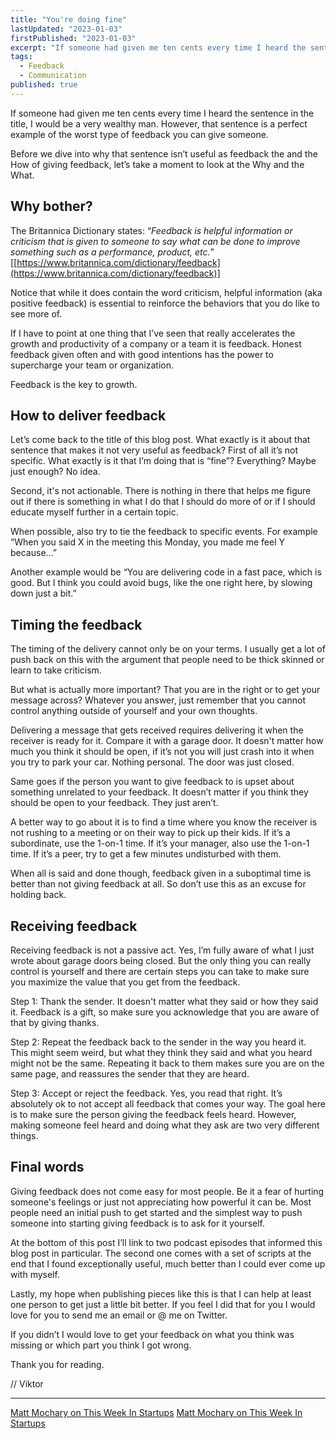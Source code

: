 ```yaml
---
title: "You're doing fine"
lastUpdated: "2023-01-03"
firstPublished: "2023-01-03"
excerpt: "If someone had given me ten cents every time I heard the sentence in the title, I would be a very wealthy man. However, that sentence is a perfect example of the worst type of feedback you can give someone."
tags:
  - Feedback
  - Communication
published: true
---
```



If someone had given me ten cents every time I heard the sentence in the title, I would be a very wealthy man. However, that sentence is a perfect example of the worst type of feedback you can give someone.

Before we dive into why that sentence isn’t useful as feedback the and the How of giving feedback, let’s take a moment to look at the Why and the What.

## Why bother?

The Britannica Dictionary states: “*Feedback is helpful information or criticism that is given to someone to say what can be done to improve something such as a performance, product, etc.*” [[https://www.britannica.com/dictionary/feedback](https://www.britannica.com/dictionary/feedback)]

Notice that while it does contain the word criticism, helpful information (aka positive feedback) is essential to reinforce the behaviors that you do like to see more of.

If I have to point at one thing that I’ve seen that really accelerates the growth and productivity of a company or a team it is feedback. Honest feedback given often and with good intentions has the power to supercharge your team or organization.

Feedback is the key to growth. 

## How to deliver feedback

Let’s come back to the title of this blog post. What exactly is it about that sentence that makes it not very useful as feedback? First of all it’s not specific. What exactly is it that I’m doing that is “fine”? Everything? Maybe just enough? No idea.

Second, it's not actionable. There is nothing in there that helps me figure out if there is something in what I do that I should do more of or if I should educate myself further in a certain topic.

When possible, also try to tie the feedback to specific events. For example “When you said X in the meeting this Monday, you made me feel Y because…”

Another example would be “You are delivering code in a fast pace, which is good. But I think you could avoid bugs, like the one right here, by slowing down just a bit.”

## Timing the feedback

The timing of the delivery cannot only be on your terms. I usually get a lot of push back on this with the argument that people need to be thick skinned or learn to take criticism. 

But what is actually more important? That you are in the right or to get your message across? Whatever you answer, just remember that you cannot control anything outside of yourself and your own thoughts.

Delivering a message that gets received requires delivering it when the receiver is ready for it. Compare it with a garage door. It doesn't matter how much you think it should be open, if it’s not you will just crash into it when you try to park your car. Nothing personal. The door was just closed. 

Same goes if the person you want to give feedback to is upset about something unrelated to your feedback. It doesn’t matter if you think they should be open to your feedback. They just aren’t.

A better way to go about it is to find a time where you know the receiver is not rushing to a meeting or on their way to pick up their kids. If it’s a subordinate, use the 1-on-1 time. If it’s your manager, also use the 1-on-1 time. If it’s a peer, try to get a few minutes undisturbed with them.

When all is said and done though, feedback given in a suboptimal time is better than not giving feedback at all. So don’t use this as an excuse for holding back.

## Receiving feedback

Receiving feedback is not a passive act. Yes, I’m fully aware of what I just wrote about garage doors being closed. But the only thing you can really control is yourself and there are certain steps you can take to make sure you maximize the value that you get from the feedback.

Step 1: Thank the sender. It doesn't matter what they said or how they said it. Feedback is a gift, so make sure you acknowledge that you are aware of that by giving thanks.

Step 2: Repeat the feedback back to the sender in the way you heard it. This might seem weird, but what they think they said and what you heard might not be the same. Repeating it back to them makes sure you are on the same page, and reassures the sender that they are heard.

Step 3: Accept or reject the feedback. Yes, you read that right. It’s absolutely ok to not accept all feedback that comes your way. The goal here is to make sure the person giving the feedback feels heard. However, making someone feel heard and doing what they ask are two very different things.

## Final  words

Giving feedback does not come easy for most people. Be it a fear of hurting someone's feelings or just not appreciating how powerful it can be. Most people need an initial push to get started and the simplest way to push someone into starting giving feedback is to ask for it yourself.

At the bottom of this post I’ll link to two podcast episodes that informed this blog post in particular. The second one comes with a set of scripts at the end that I found exceptionally useful, much better than I could ever come up with myself.

Lastly, my hope when publishing pieces like this is that I can help at least one person to get just a little bit better. If you feel I did that for you I would love for you to send me an email or @ me on Twitter.

If you didn’t I would love to get your feedback on what you think was missing or which part you think I got wrong.

Thank you for reading.

// Viktor

---

[Matt Mochary on This Week In Startups](https://open.spotify.com/episode/690RAUwoBT5pcv7j1MgXFO)
[Matt Mochary on This Week In Startups](https://open.spotify.com/episode/3zr4wVhQs2DG6ZiYr3r46S)

